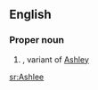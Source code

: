==English==

===Proper noun===
{{en-proper noun}}

# {{given name|female|from=surnames}}, variant of [[Ashley]]

[[sr:Ashlee]]